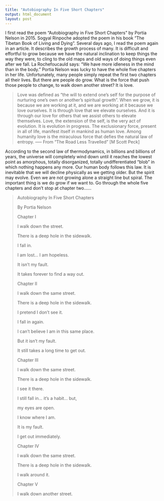 ```yaml
---
title: "Autobiography In Five Short Chapters"
output: html_document
layout: post
---
```


I first read the poem “Autobiography in Five Short Chapters
" by Portia Nelson in 2015. Sogyal Rinpoche adopted the poem in his book “The Tibetan Book of Living and Dying”. Several days ago, I read the poem again in an article. It describes the growth process of many.  It is difficult and effortful to grow because we have the natural inclination to keep things the way they were, to cling to the old maps and old ways of doing things even after we fall. La Rochefoucauld says: “We have more idleness in the mind than in the body.”  Portia Nelson was lucky to have the whole five chapters in her life. Unfortunately, many people simply repeat the first two chapters all their lives. But there are people do grow. What is the force that push those people to change, to walk down another street? It is love. 


<blockquote>  Love was defined as “the will to extend one’s self for the purpose of nurturing one’s own or another’s spiritual growth”. When we grow, it is because we are working at it, and we are working at it because we love ourselves. It is through love that we elevate ourselves. And it is through our love for others that we assist others to elevate themselves. Love, the extension of the self, is the very act of evolution. It is evolution in progress. The exclusionary force, present in all of life, manifest itself in mankind as human love. Among humanity love is the miraculous force that defies the natural law of entropy.
----- From "The Road Less Travelled" [M Scott Peck]
</blockquote>

According to the second law of thermodynamics, in billions and billions of years, the universe will completely wind down until it reaches the lowest point as amorphous, totally disorganized, totally undifferentiated “blob” in which nothing happens any more. Our human body follows this law. It is inevitable that we will decline physically as we getting older. But the spirit may evolve. Even we are not growing alone a straight line but spiral. The important thing is we do grow if we want to. Go through the whole five chapters and don’t stop at chapter two…...


<blockquote>

 <p> Autobiography In Five Short Chapters </p>

<p> By  Portia Nelson </p>

<p> Chapter I </p>

<p> I walk down the street.  </p>
<p>There is a deep hole in the sidewalk. </p> 
<p>I fall in.  </p>
<p>I am lost... I am hopeless.  </p>
<p>It isn't my fault.  </p>
<p>It takes forever to find a way out.   </p> 

<p>Chapter II</p>

<p>I walk down the same street.  </p>
<p>There is a deep hole in the sidewalk.  </p>
<p>I pretend I don't see it.  </p>
<p>I fall in again.  </p>
<p>I can't believe I am in this same place.  </p>
<p>But it isn't my fault.  </p>
<p>It still takes a long time to get out.  </p>

<p>Chapter III</p>

<p>I walk down the same street.  </p>
<p>There is a deep hole in the sidewalk.  </p>
<p>I see it there.  </p>
<p>I still fall in... it's a habit... but, </p> 
<p>my eyes are open.  </p>
<p>I know where I am. </p> 
<p>It is my fault.  </p>
<p>I get out immediately.  </p>

<p>Chapter IV  </p>

<p>I walk down the same street.  </p>
<p>There is a deep hole in the sidewalk.  </p>
<p>I walk around it.  </p>

<p> Chapter V  </p>

<p>I walk down another street.  </p>
</blockquote>
